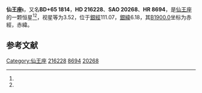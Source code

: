 {{Starbox begin
| name = 仙王座ι
}}
{{Starbox observe
| epoch = [[J2000.0|J2000.0]]
| constell = [[仙王座|仙王座]]<ref name=SIMBAD>{{cite web
 | url=http://simbad.u-strasbg.fr/simbad/sim-id?Ident=HR+8694
 | title=Pulsating variable Star
 | publisher=Centre de Données astronomiques de Strasbourg
 | work=SIMBAD
 | accessdate=2012-07-13
 | archive-date=2019-11-05
 | archive-url=https://web.archive.org/web/20191105094255/http://simbad.u-strasbg.fr/simbad/sim-id?Ident=HR+8694
 }}</ref><ref name=DATA>{{cite web
 | url=http://vizier.u-strasbg.fr/viz-bin/VizieR-5?-out.add=.&-source=5050&-corr=PK=HR&-out.max=9999&HR=8694
 | title=VizieR Detailed Page
 | accessdate=2012-07-13
 | archive-date=2016-03-04
 | archive-url=https://web.archive.org/web/20160304232226/http://vizier.u-strasbg.fr/viz-bin/VizieR-5?-out.add=.&-source=5050&-corr=PK=HR&-out.max=9999&HR=8694
 | dead-url=no
 }}</ref>
| 星官 = 
| ra = {{RA|22|49|40.8}}<ref name=SIMBAD /><ref name=DATA />
| dec = {{DEC|+66|12|2}}<ref name=SIMBAD /><ref name=DATA />
| appmag_v = 3.52<ref name=SIMBAD /><ref name=DATA />
}}
{{Starbox character
| class = K0-III<ref name=SIMBAD /><ref name=DATA />
| b-v = 1.05<ref name=SIMBAD /><ref name=DATA />
| u-b = 0.9<ref name=SIMBAD /><ref name=DATA />
| r-i = 0.51<ref name=SIMBAD /><ref name=DATA />
| variable = 
}}
{{Starbox astrometry
| radial_v = 0.9
| prop_mo_ra = -12
| parallax = 0.041
| p_error = 
}}
{{Starbox catalog
| names =BD+65 1814，[[SAO星表|SAO]] 20268，[[HD星表|HD]] 216228，[[HR星表|HR]] 8694}}
{{Starbox reference |Simbad=HR+8694}}
{{Starbox end}}

'''仙王座ι'''，又名'''BD+65 1814'''，'''HD 216228'''、'''SAO 20268'''、'''HR 8694'''，是[[仙王座|仙王座]]的一颗恒星<ref name=SIMBAD /><ref name=DATA />，视星等为3.52，位于[[銀道座標系|銀經]]111.07，[[銀道座標系|銀緯]]6.18，其[[B1900.0|B1900.0]]坐标为赤經{{RA|22|46|7.1}}，赤緯{{DEC|+65|6.18|28}}。

== 参考文献 ==
{{reflist}}

{{star-stub}}

{{仙王座恒星}}
[[Category:仙王座|Category:仙王座]]
[[Category:HD和HDE天體|216228]]
[[Category:HR天體|8694]]
[[Category:SAO天體|20268]]